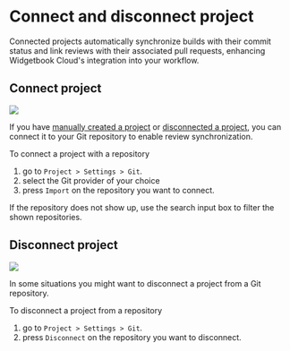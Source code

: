 # Connect and disconnect project

Connected projects automatically synchronize builds with their commit status and link reviews with their associated pull requests, enhancing Widgetbook Cloud's integration into your workflow.

## Connect project

<Image src="/assets/cloud/projects/connect.png" zoom />

If you have [manually created a project](/cloud/projects/create#create-project-manually) or [disconnected a project](/cloud/projects/connect#disconnect-project), you can connect it to your Git repository to enable review synchronization.

To connect a project with a repository 
1. go to `Project > Settings > Git`.
1. select the Git provider of your choice
1. press `Import` on the repository you want to connect.

<Info>If the repository does not show up, use the search input box to filter the shown repositories.</Info>

## Disconnect project

<Image src="/assets/cloud/projects/disconnect.png" zoom />

In some situations you might want to disconnect a project from a Git repository.

To disconnect a project from a repository
1. go to `Project > Settings > Git`.
1. press `Disconnect` on the repository you want to disconnect.